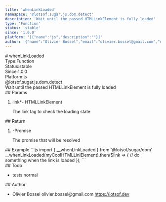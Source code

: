 ```yaml
---
title: 'whenLinkLoaded'
namespace: '@lotsof.sugar.js.dom.detect'
description: 'Wait until the passed HTMLLinkElement is fully loaded'
type: 'Function'
status: 'stable'
since: '1.0.0'
platform: '[{"name":"js","description":""}]'
author: '{"name":"Olivier Bossel","email":"olivier.bossel@gmail.com","url":"https://lotsof.dev"}'
---
```

<div class="docmap-mdx">
# whenLinkLoaded
<div class="_metas">
<div class="_type"><span class="_type-label">Type:</span><span class="_type-value">Function</span></div>
<div class="_status"><span class="_status-label">Status:</span><span class="_status-value -stable">stable</span></div>
<div class="_since"><span class="_since-label">Since:</span><span class="_since-value">1.0.0</span></div>
<div class="_platform"><span class="_platform-label">Platform:</span><span class="_platform-value -js">js</span></div>
</div>
<div class="_namespace">@lotsof.sugar.js.dom.detect</div>
<div class="_description typo-lead typo-format">
Wait until the passed HTMLLinkElement is fully loaded
</div>
<div class="_params">
## Params
<ol class="_list">
<li class="_item">
<span class="_name">link<span class="_required">*</span></span><span class="_default">-</span> <span class="_type">HTMLLinkElement</span>
<p class="_description">The link tag to check the loading state</p>
</li>
</ol>
</div>
<div class="_return">
## Return
<ol class="_list">
<li class="_item">
<span class="_default">-</span><span class="_type">Promise</span>
<p class="_description">The promise that will be resolved</p>
</li>
</ol>
</div>
<div class="_examples">
## Example
```js
import { __whenLinkLoaded } from '@lotsof/sugar/dom'
__whenLinkLoaded(myCoolHTMLLinlElement).then($link => {
		// do something when the link is loaded
});
```
</div>
<div class="_todo">
## Todo
<ul class="_list">
<li class="_item">
<span class="_description">tests</span>
<span class="_priority -normal">normal</span>
</li>
</ul>
</div>
<div class="_author">
## Author
<ul class="_list">
<li class="_item">
<span class="_name">Olivier Bossel</span>
<span class="_email">olivier.bossel@gmail.com</span>
<a href="https://lotsof.dev" target="_blank" class="_url">https://lotsof.dev</a>
</li>
</ul>
</div>
</div>